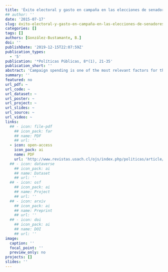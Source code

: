 ```yaml
---
title: 'Éxito electoral y gasto en campaña en las elecciones de senadores y diputados en Chile 2013'
## author: ''
date: '2015-07-17'
slug: éxito-electoral-y-gasto-en-campaña-en-las-elecciones-de-senadores-y-diputados-en-chile
categories: []
tags: []
authors: [González-Bustamante, B.]
doi: ''
publishDate: '2019-12-15T22:07:59Z'
publication_types:
  - '5'
publication: '*Políticas Públicas, 8*(1), 21-35'
publication_short: ''
abstract: 'Campaign spending is one of the most relevant factors for the electoral success of a political player.  This situation shows how important it is to regulate the relationship between politics and money, in order to avoid problems of representation, entry barriers to the political field,  potential conflicts of interest, and corruption.  This paper offers a descriptive analysis of the election of senators and deputies in Chile 2013, in which a linear relation is observed between campaign spending and votes obtained by every political party involved. This situation confirms the importance of economic capital in the electoral process.'
summary: ''
featured: no
url_pdf: ~
url_code: ~
url_dataset: ~
url_poster: ~
url_project: ~
url_slides: ~
url_source: ~
url_video: ~
links:
  ## - icon: file-pdf
    ## icon_pack: far
    ## name: PDF
    ## url: ''
  - icon: open-access 
    icon_pack: ai
    name: PDF
    url: 'http://www.revistas.usach.cl/ojs/index.php/politicas/article/view/2182'
  ## - icon: dataverse
    ## icon_pack: ai
    ## name: Dataset
    ## url: ''
  ## - icon: osf
    ## icon_pack: ai
    ## name: Project
    ## url: ''
  ## - icon: arxiv
    ## icon_pack: ai
    ## name: Preprint
    ## url: ''
  ## - icon: doi
    ## icon_pack: ai
    ## name: DOI
    ## url: ''
image:
  caption: ''
  focal_point: ''
  preview_only: no
projects: []
slides: ''
---
```

